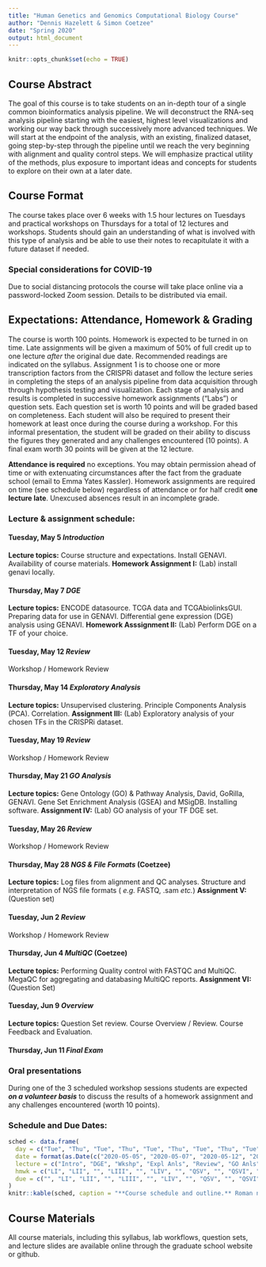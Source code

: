 ```yaml
---
title: "Human Genetics and Genomics Computational Biology Course"
author: "Dennis Hazelett & Simon Coetzee"
date: "Spring 2020"
output: html_document
---
```


```r
knitr::opts_chunk$set(echo = TRUE)
```

## Course Abstract

The goal of this course is to take students on an in-depth tour of a single common bioinformatics analysis pipeline. We will deconstruct the RNA-seq analysis pipeline starting with the easiest, highest level visualizations and working our way back through successively more advanced techniques. We will start at the endpoint of the analysis, with an existing, finalized dataset, going step-by-step through the pipeline until we reach the very beginning with alignment and quality control steps. We will emphasize practical utility of the methods, plus exposure to important ideas and concepts for students to explore on their own at a later date. 

## Course Format

The course takes place over 6 weeks with 1.5 hour lectures on Tuesdays and practical workshops on Thursdays for a total of 12 lectures and workshops. Students should gain an understanding of what is involved with this type of analysis and be able to use their notes to recapitulate it with a future dataset if needed.

### Special considerations for COVID-19
Due to social distancing protocols the course will take place online via a password-locked Zoom session. Details to be distributed via email. 

## Expectations: Attendance, Homework & Grading

The course is worth 100 points. Homework is expected to be turned in on time. Late assignments will be given a maximum of 50% of full credit up to one lecture _after_ the original due date. Recommended readings are indicated on the syllabus. Assignment 1 is to choose one or more transcription factors from the CRISPRi dataset and follow the lecture series in completing the steps of an analysis pipeline from data acquisition through through hypothesis testing and visualization. Each stage of analysis and results is completed in successive homework assignments ("Labs") or question sets. Each question set is worth 10 points and will be graded based on completeness. Each student will also be required to present their homework at least once during the course during a workshop. For this informal presentation, the student will be graded on their ability to discuss the figures they generated and any challenges encountered (10 points). A final exam worth 30 points will be given at the 12 lecture.

**Attendance is required** no exceptions. You may obtain permission ahead of time or with extenuating circumstances after the fact from the graduate school (email to Emma Yates Kassler). Homework assignments are required on time (see schedule below) regardless of attendance or for half credit **one lecture late**. Unexcused absences result in an incomplete grade.

### Lecture & assignment schedule:

#### Tuesday, May 5 _Introduction_
**Lecture topics:** Course structure and expectations. Install GENAVI. Availability of course materials. **Homework Assignment I:** (Lab) install genavi locally.

#### Thursday, May 7 _DGE_
**Lecture topics:** ENCODE datasource. TCGA data and TCGAbiolinksGUI. Preparing data for use in GENAVI. Differential gene expression (DGE) analysis using GENAVI. **Homework Asssignment II:** (Lab) Perform DGE on a TF of your choice.

#### Tuesday, May 12 _Review_
Workshop / Homework Review

#### Thursday, May 14 _Exploratory Analysis_
**Lecture topics:** Unsupervised clustering. Principle Components Analysis (PCA). Correlation. **Assignment III:** (Lab) Exploratory analysis of your chosen TFs in the CRISPRi dataset.

#### Tuesday, May 19 _Review_
Workshop / Homework Review

#### Thursday, May 21 _GO Analysis_
**Lecture topics:** Gene Ontology (GO) & Pathway Analysis, David, GoRilla, GENAVI. Gene Set Enrichment Analysis (GSEA) and MSigDB. Installing software. **Assignment IV:** (Lab) GO analysis of your TF DGE set.

#### Tuesday, May 26 _Review_
Workshop / Homework Review

#### Thursday, May 28 _NGS & File Formats_ (Coetzee)
**Lecture topics:** Log files from alignment and QC analyses. Structure and interpretation of NGS file formats ( _e.g._ FASTQ, .sam _etc._) **Assignment V:** (Question set)

#### Tuesday, Jun 2 _Review_
Workshop / Homework Review

#### Thursday, Jun 4 _MultiQC_ (Coetzee)
**Lecture topics:** Performing Quality control with FASTQC and MultiQC. MegaQC for aggregating and databasing MultiQC reports. **Assignment VI:** (Question Set)

#### Tuesday, Jun 9 _Overview_
**Lecture topics:** Question Set review. Course Overview / Review. Course Feedback and Evaluation.

#### Thursday, Jun 11 _Final Exam_

### Oral presentations

During one of the 3 scheduled workshop sessions students are expected **_on a volunteer basis_** to discuss the results of a homework assignment and any challenges encountered (worth 10 points).

### Schedule and Due Dates:

```r
sched <- data.frame(
  day = c("Tue", "Thu", "Tue", "Thu", "Tue", "Thu", "Tue", "Thu", "Tue", "Thu", "Tue", "Thu"),
  date = format(as.Date(c("2020-05-05", "2020-05-07", "2020-05-12", "2020-05-14", "2020-05-19", "2020-05-21", "2020-05-26", "2020-05-28", "2020-06-02", "2020-06-04", "2020-06-09", "2020-06-11")), "%m/%d"),
  lecture = c("Intro", "DGE", "Wkshp", "Expl Anls", "Review", "GO Anls", "Wkshp", "Formats", "Wkshp", "MultiQC", "Review", "Exam"),
  hmwk = c("LI", "LII", "", "LIII", "", "LIV", "", "QSV", "", "QSVI", "", ""),
  due = c("", "LI", "LII", "", "LIII", "", "LIV", "", "QSV", "", "QSVI", "EI")
)
knitr::kable(sched, caption = "**Course schedule and outline.** Roman numerals are preceded by 'L' for labs, 'QS' for question sets and 'E' for exams. Optional times for oral presentation are during workshops.")
```

## Course Materials

All course materials, including this syllabus, lab workflows, question sets, and lecture slides are available online through the graduate school website or github.